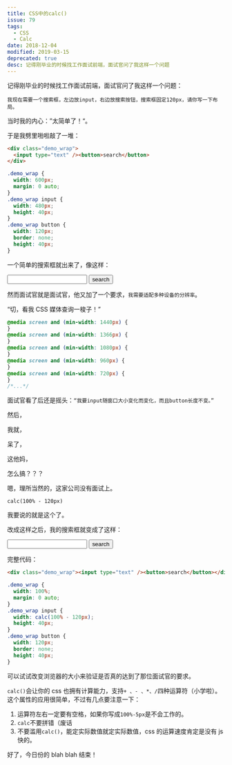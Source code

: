 ```yaml
---
title: CSS中的calc()
issue: 79
tags:
  - CSS
  - Calc
date: 2018-12-04
modified: 2019-03-15
deprecated: true
desc: 记得刚毕业的时候找工作面试前端，面试官问了我这样一个问题
---
```


<style>
  {`.demo_wrap1 {
      width: 800px;
      margin: 0 auto;
      box-sizing: border-box;
  }
  
    .demo_wrap1 *{
        box-sizing: border-box;
    }
  
    .demo_wrap1 input {
        width: 680px;
        height: 40px;
    }
  
    .demo_wrap1 button {
        width: 120px;
        border: none;
        height: 40px;
    }
  
    .demo_wrap2 {
        width: 100%;
        margin: 0 auto;
        box-sizing: border-box;
    }
  
    .demo_wrap2 *{
        box-sizing: border-box;
    }
  
    .demo_wrap2 input {
        width: calc(100% - 120px);
        height: 40px;
    }
  
    .demo_wrap2 button {
        width: 120px;
        border: none;
        height: 40px;
    }
  
    .dark .demo_wrap1 button {
        color: #fff;
        background-color: #333;
    }
  
    .dark .demo_wrap2 button {
        color: #fff;
        background-color: #333;
    }`}
</style>

记得刚毕业的时候找工作面试前端，面试官问了我这样一个问题：

`我现在需要一个搜索框，左边放input，右边放搜索按钮，搜索框固定120px，请你写一下布局。`

当时我的内心：”太简单了！“。

于是我劈里啪啦敲了一堆：

```html
<div class="demo_wrap">
  <input type="text" /><button>search</button>
</div>
```

```css
.demo_wrap {
  width: 600px;
  margin: 0 auto;
}
.demo_wrap input {
  width: 480px;
  height: 40px;
}
.demo_wrap button {
  width: 120px;
  border: none;
  height: 40px;
}
```

一个简单的搜索框就出来了，像这样：

<div class="demo">
  <div class="demo_wrap1">
    <input type="text"/>
    <button>search</button>
  </div>
</div>

然而面试官就是面试官，他又加了一个要求，`我需要适配多种设备的分辨率`。

“切，看我 CSS 媒体查询一梭子！”

```css
@media screen and (min-width: 1440px) {
}
@media screen and (min-width: 1366px) {
}
@media screen and (min-width: 1080px) {
}
@media screen and (min-width: 960px) {
}
@media screen and (min-width: 720px) {
}
/*...*/
```

面试官看了后还是摇头：`“我要input随窗口大小变化而变化，而且button长度不变。”`

然后，

我就，

呆了，

这他妈，

怎么搞？？？

嗯，理所当然的，这家公司没有面试上。

```plaintext
calc(100% - 120px)
```

我要说的就是这个了。

改成这样之后，我的搜索框就变成了这样：

<div class="demo overflow-auto">
  <div class="demo_wrap2">
    <input type="text"/>
    <button>search</button>
  </div>
</div>

完整代码：

```html
<div class="demo_wrap"><input type="text" /><button>search</button></div>
```

```css
.demo_wrap {
  width: 100%;
  margin: 0 auto;
}
.demo_wrap input {
  width: calc(100% - 120px);
  height: 40px;
}
.demo_wrap button {
  width: 120px;
  border: none;
  height: 40px;
}
```

可以试试改变浏览器的大小来验证是否真的达到了那位面试官的要求。

`calc()`会让你的 css 也拥有计算能力，支持`+ 、- 、*、/`四种运算符（小学啦）。这个属性的应用很简单，不过有几点要注意一下：

1. 运算符左右一定要有空格，如果你写成`100%-5px`是不会工作的。
2. `calc`不要拼错（废话
3. 不要滥用`calc()`，能定实际数值就定实际数值，css 的运算速度肯定是没有 js 快的。

好了，今日份的 blah blah 结束！
